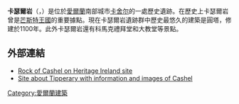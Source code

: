 {{expand|time=2015-01-20T13:51:07+00:00}}
{{unreferenced|time=2015-01-20T13:51:07+00:00}}
'''卡瑟爾岩'''（{{lang-en|Rock of Cashel}}，{{lang-ga|Carraig Phádraig}}）是位於[[愛爾蘭|愛爾蘭]]南部城市[[卡舍尔|卡舍尔]]的一處歷史遺跡。在歷史上卡瑟爾岩曾是[[芒斯特王國|芒斯特王國]]的重要據點。現在卡瑟爾岩遺跡群中歷史最悠久的建築是圓塔，修建於1100年。此外卡瑟爾岩還有科馬克禮拜堂和大教堂等景點。
==外部連結==
{{commons category|Rock of Cashel}}
* [https://web.archive.org/web/20071218070815/http://www.heritageireland.ie/en/South-East/RockofCashel/ Rock of Cashel on Heritage Ireland site]
* [https://web.archive.org/web/20030406194419/http://www.tipp.ie/ Site about Tipperary with information and images of Cashel]
[[Category:愛爾蘭建築|Category:愛爾蘭建築]]